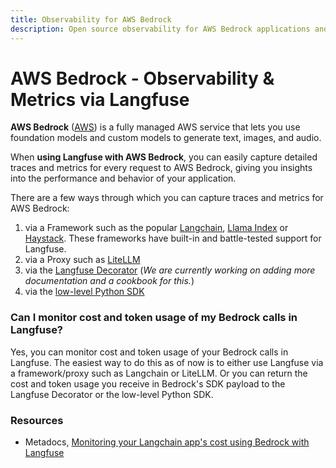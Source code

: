 ```yaml
---
title: Observability for AWS Bedrock
description: Open source observability for AWS Bedrock applications and the Bedrock SDK.
---
```


# AWS Bedrock - Observability & Metrics via Langfuse

**AWS Bedrock** ([AWS](https://aws.amazon.com/bedrock/)) is a fully managed AWS service that lets you use foundation models and custom models to generate text, images, and audio.

When **using Langfuse with AWS Bedrock**, you can easily capture detailed traces and metrics for every request to AWS Bedrock, giving you insights into the performance and behavior of your application.

There are a few ways through which you can capture traces and metrics for AWS Bedrock:

1. via a Framework such as the popular [Langchain](/docs/integrations/langchain), [Llama Index](/docs/integrations/llama-index) or [Haystack](/docs/integrations/haystack). These frameworks have built-in and battle-tested support for Langfuse.
2. via a Proxy such as [LiteLLM](/docs/integrations/litellm)
3. via the [Langfuse Decorator](/docs/sdk/python/decorators) (_We are currently working on adding more documentation and a cookbook for this._)
4. via the [low-level Python SDK](/docs/sdk/python/low-level-sdk)


### Can I monitor cost and token usage of my Bedrock calls in Langfuse?

Yes, you can monitor cost and token usage of your Bedrock calls in Langfuse. The easiest way to do this as of now is to either use Langfuse via a framework/proxy such as Langchain or LiteLLM. Or you can return the cost and token usage you receive in Bedrock's SDK payload to the Langfuse Decorator or the low-level Python SDK.

### Resources

- Metadocs, [Monitoring your Langchain app's cost using Bedrock with Langfuse](https://www.metadocs.co/2024/07/03/monitor-your-langchain-app-cost-using-bedrock-with-langfuse/)

